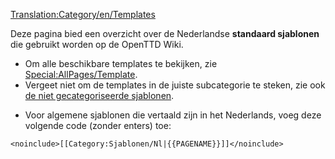 [[Translation:Category/en/Templates]]

Deze pagina bied een overzicht over de Nederlandse '''standaard sjablonen''' die gebruikt worden op de OpenTTD Wiki.

* Om alle beschikbare templates te bekijken, zie [[Special:AllPages/Template]].
* Vergeet niet om de templates in de juiste subcategorie te steken, zie ook [[Special:Uncategorizedtemplates|de niet gecategoriseerde sjablonen]].


* Voor algemene sjablonen die vertaald zijn in het Nederlands, voeg deze volgende code (zonder enters) toe:
<pre>
<noinclude>[[Category:Sjablonen/Nl|{{PAGENAME}}]]</noinclude>
</pre>